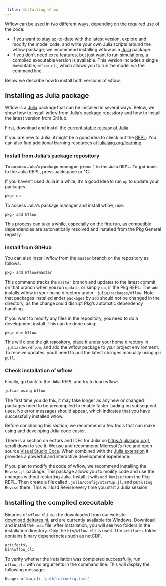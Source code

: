 ```yaml
---
 title: Installing wflow
---
```


Wflow can be used in two different ways, depending on the required use of the code:

- If you want to stay up-to-date with the latest version, explore and modify the model code,
  and write your own Julia scripts around the wflow package, we recommend installing wflow
  as a [Julia](https://julialang.org/) package.
- If you don't need extra features, but just want to run simulations, a compiled executable
  version is available. This version includes a single executable, `wflow_cli`, which allows
  you to run the model via the command line.

Below we describe how to install both versions of wflow.

## Installing as Julia package

Wflow is a [Julia](https://julialang.org/) package that can be installed in several ways.
Below, we show how to install wflow from Julia's package repository and how to install the
latest version from GitHub.

First, download and install the [current stable release of
Julia](https://modernjuliaworkflows.org/writing/#installation).

If you are new to Julia, it might be a good idea to check out the
[REPL](https://modernjuliaworkflows.org/writing/#repl). You can also find additional
learning resources at [julialang.org/learning](https://julialang.org/learning/).

### Install from Julia's package repository

To access Julia's package manager, press `]` in the Julia REPL. To get back to the Julia REPL,
press backspace or ^C.

::: {.callout-tip}
If you haven't used Julia in a while, it's a good idea to run `up` to update your packages.
```bash
pkg> up
```
:::

To access Julia's package manager and install wflow, use:
```bash
pkg> add Wflow
```

This process can take a while, especially on the first run, as compatible dependencies are
automatically resolved and installed from the Pkg General registry.

### Install from GitHub

You can also install wflow from the `master` branch on the repository as follows:

```bash
pkg> add Wflow#master
```

This command tracks the `master` branch and updates to the latest commit on that branch when
you run `update`, or simply `up`, in the Pkg REPL. The `add` installs wflow in your home
directory under `.julia/packages/Wflow`. Note that packages installed under `packages` by `add`
should not be changed in the directory, as the change could disrupt Pkg's automatic dependency
handling.

If you want to modify any files in the repository, you need to do a development install. This
can be done using:

```bash
pkg> dev Wflow
```

This will clone the git repository, place it under your home directory in `.julia/dev/Wflow`,
and add the wflow package to your project environment. To receive updates, you'll need to pull
the latest changes manually using `git pull`.

### Check installation of wflow

Finally, go back to the Julia REPL and try to load wflow:

```bash
julia> using Wflow
```

The first time you do this, it may take longer as any new or changed packages need to be
precompiled to enable faster loading on subsequent uses. No error messages should appear, which
indicates that you have successfully installed wflow.

Before concluding this section, we recommend a few tools that can make using and developing
Julia code easier.

::: {.callout-tip}
There is a section on editors and IDEs for Julia on <https://julialang.org/>, scroll down to
see it. We use and recommend Microsoft's free and open source [Visual Studio
Code](https://code.visualstudio.com/). When combined with the [Julia
extension](https://www.julia-vscode.org/) it provides a powerful and interactive development
experience.
:::

::: {.callout-tip}
If you plan to modify the code of wflow, we recommend installing the `Revise.jl`
package. This package allows you to modify code and use the changes without restarting Julia.
Install it with `add Revise` from the Pkg REPL. Then create a file called
`.julia/config/startup.jl`, and put `using Revise` there. This will load Revise every time you
start a Julia session.
:::

## Installing the compiled executable

Binaries of `wflow_cli` can be downloaded from our website
[download.deltares.nl](https://download.deltares.nl/en/download/wflow/), and are currently
available for Windows. Download and install the `.msi` file. After installation, you will see
two folders in the installation directory. Only the `bin/wflow_cli` is used. The `artifacts`
folder contains binary dependencies such as netCDF.

```bash
artifacts\
bin\wflow_cli
```

To verify whether the installation was completed successfully, run `wflow_cli` with no
arguments in the command line. This will display the following message:

```bash
Usage: wflow_cli 'path/to/config.toml'
```